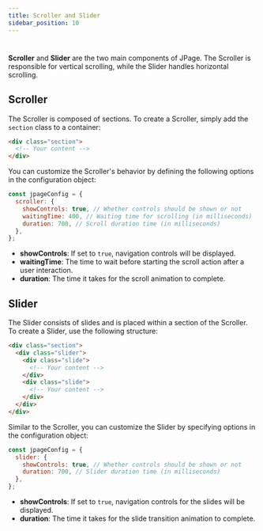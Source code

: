 ```yaml
---
title: Scroller and Slider
sidebar_position: 10
---
```


#

**Scroller** and **Slider** are the two main components of JPage. The Scroller is responsible for vertical scrolling, while the Slider handles horizontal scrolling.

## Scroller

The Scroller is composed of sections. To create a Scroller, simply add the `section` class to a container:

```html
<div class="section">
  <!-- Your content -->
</div>
```

You can customize the Scroller's behavior by defining the following options in the configuration object:

```javascript
const jpageConfig = {
  scroller: {
    showControls: true, // Whether controls should be shown or not
    waitingTime: 400, // Waiting time for scrolling (in milliseconds)
    duration: 700, // Scroll duration time (in milliseconds)
  },
};
```

- **showControls**: If set to `true`, navigation controls will be displayed.
- **waitingTime**: The time to wait before starting the scroll action after a user interaction.
- **duration**: The time it takes for the scroll animation to complete.

## Slider

The Slider consists of slides and is placed within a section of the Scroller. To create a Slider, use the following structure:

```html
<div class="section">
  <div class="slider">
    <div class="slide">
      <!-- Your content -->
    </div>
    <div class="slide">
      <!-- Your content -->
    </div>
  </div>
</div>
```

Similar to the Scroller, you can customize the Slider by specifying options in the configuration object:

```javascript
const jpageConfig = {
  slider: {
    showControls: true, // Whether controls should be shown or not
    duration: 700, // Slider duration time (in milliseconds)
  },
};
```

- **showControls**: If set to `true`, navigation controls for the slides will be displayed.
- **duration**: The time it takes for the slide transition animation to complete.
